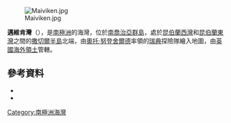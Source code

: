 {{coord|54|14|S|36|30|W|source:GNIS|display=title}}

[[Image:Maiviken.jpg|thumb]]

'''邁維肯灣'''（{{lang-en|Maiviken}}），是[[南極洲|南極洲]]的海灣，位於[[南喬治亞群島|南喬治亞群島]]，處於[[昆伯蘭西灣|昆伯蘭西灣]]和[[昆伯蘭東灣|昆伯蘭東灣]]之間的[[撒切爾半島|撒切爾半島]]北端，由[[奧托·努登舍爾德|奧托·努登舍爾德]]率領的[[瑞典|瑞典]]探險隊繪入地圖，由[[英國海外領土|英國海外領土]]管轄。

==參考資料==
*{{cite gnis | type = antarid | id = 9312| name = Maiviken | accessdate = 2013-07-29}}
*{{usgs-gazetteer|id=9312}}

{{Antarctica-geo-stub}}
[[Category:南極洲海灣|Category:南極洲海灣]]